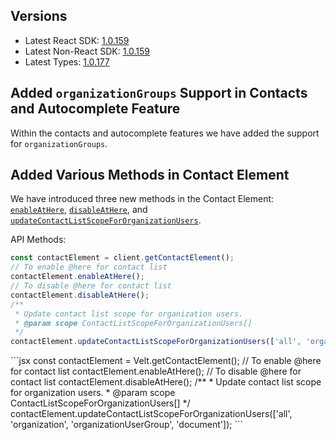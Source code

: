 ## Versions

- Latest React SDK: [1.0.159](https://www.npmjs.com/package/@veltdev/react)
- Latest Non-React SDK: [1.0.159](https://www.npmjs.com/package/@veltdev/client)
- Latest Types: [1.0.177](https://www.npmjs.com/package/@veltdev/types)

## Added `organizationGroups` Support in Contacts and Autocomplete Feature

Within the contacts and autocomplete features we have added the support for `organizationGroups`.

## Added Various Methods in Contact Element
We have introduced three new methods in the Contact Element: [`enableAtHere`](/api-reference/api-methods/velt-client#enableathere), [`disableAtHere`](/api-reference/api-methods/velt-client#disableathere), and [`updateContactListScopeForOrganizationUsers`](/api-reference/api-methods/velt-client#updatecontactlistscopefororganizationusers).

API Methods:
<Tabs>
<Tab title="React / Next.js" >
```jsx
const contactElement = client.getContactElement();
// To enable @here for contact list
contactElement.enableAtHere();
// To disable @here for contact list
contactElement.disableAtHere();
/**
 * Update contact list scope for organization users.
 * @param scope ContactListScopeForOrganizationUsers[]
 */
contactElement.updateContactListScopeForOrganizationUsers(['all', 'organization', 'organizationUserGroup', 'document']);
```
</Tab>
<Tab title="Other Frameworks">
```jsx
const contactElement = Velt.getContactElement();
// To enable @here for contact list
contactElement.enableAtHere();
// To disable @here for contact list
contactElement.disableAtHere();
/**
 * Update contact list scope for organization users.
 * @param scope ContactListScopeForOrganizationUsers[]
 */
contactElement.updateContactListScopeForOrganizationUsers(['all', 'organization', 'organizationUserGroup', 'document']);
```
</Tab>
</Tabs>